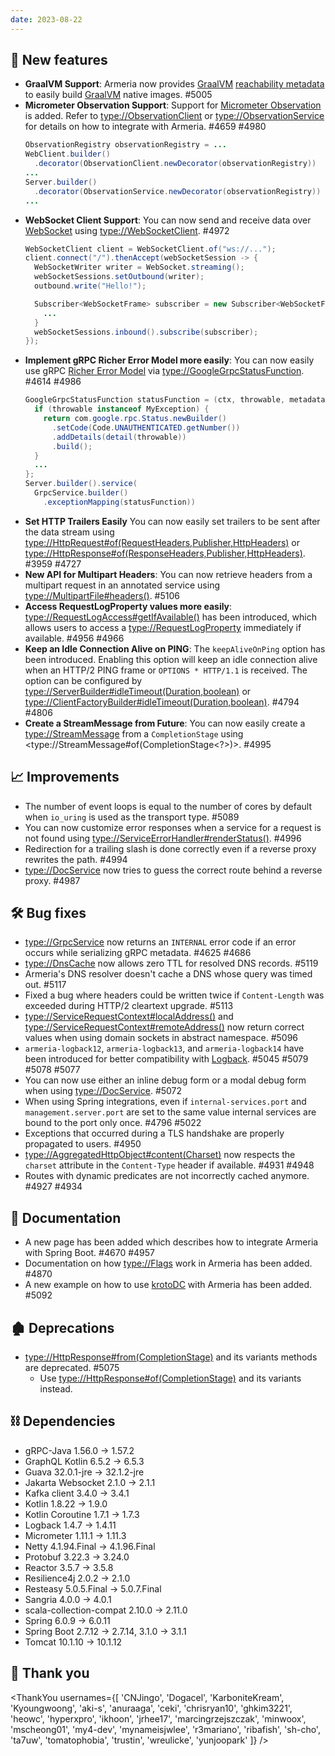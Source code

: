 ```yaml
---
date: 2023-08-22
---
```


## 🌟 New features

- **GraalVM Support**: Armeria now provides [GraalVM](https://www.graalvm.org/)
  [reachability metadata](https://www.graalvm.org/latest/reference-manual/native-image/metadata/) to easily build
  [GraalVM](https://www.graalvm.org/) native images. #5005
- **Micrometer Observation Support**: Support for [Micrometer Observation](https://micrometer.io/docs/observation) is added.
  Refer to <type://ObservationClient> or <type://ObservationService> for details on how to integrate with Armeria.  #4659 #4980
  ```java
  ObservationRegistry observationRegistry = ...
  WebClient.builder()
    .decorator(ObservationClient.newDecorator(observationRegistry))
  ...
  Server.builder()
    .decorator(ObservationService.newDecorator(observationRegistry))
  ...
  ```
- **WebSocket Client Support**: You can now send and receive data over [WebSocket](https://en.wikipedia.org/wiki/WebSocket)
  using <type://WebSocketClient>. #4972
  ```java
  WebSocketClient client = WebSocketClient.of("ws://...");
  client.connect("/").thenAccept(webSocketSession -> {
    WebSocketWriter writer = WebSocket.streaming();
    webSocketSessions.setOutbound(writer);
    outbound.write("Hello!");

    Subscriber<WebSocketFrame> subscriber = new Subscriber<WebSocketFrame>() {
      ...
    }
    webSocketSessions.inbound().subscribe(subscriber);
  });
  ```
- **Implement gRPC Richer Error Model more easily**: You can now easily use gRPC
  [Richer Error Model](https://grpc.io/docs/guides/error/#richer-error-model) via <type://GoogleGrpcStatusFunction>. #4614 #4986
  ```java
  GoogleGrpcStatusFunction statusFunction = (ctx, throwable, metadata) -> {
    if (throwable instanceof MyException) {
      return com.google.rpc.Status.newBuilder()
        .setCode(Code.UNAUTHENTICATED.getNumber())
        .addDetails(detail(throwable))
        .build();
    }
    ...
  };
  Server.builder().service(
    GrpcService.builder()
      .exceptionMapping(statusFunction))
  ```
- **Set HTTP Trailers Easily** You can now easily set trailers to be sent after the data stream using
  <type://HttpRequest#of(RequestHeaders,Publisher,HttpHeaders)> or
  <type://HttpResponse#of(ResponseHeaders,Publisher,HttpHeaders)>. #3959 #4727
- **New API for Multipart Headers**: You can now retrieve headers from a multipart request in an annotated service
  using <type://MultipartFile#headers()>. #5106
- **Access RequestLogProperty values more easily**: <type://RequestLogAccess#getIfAvailable()>
  has been introduced, which allows users to access a <type://RequestLogProperty> immediately if available. #4956 #4966
- **Keep an Idle Connection Alive on PING**: The `keepAliveOnPing` option has been introduced. Enabling this option will keep
  an idle connection alive when an HTTP/2 PING frame or `OPTIONS * HTTP/1.1` is received. The option can be configured
  by <type://ServerBuilder#idleTimeout(Duration,boolean)> or <type://ClientFactoryBuilder#idleTimeout(Duration,boolean)>. #4794 #4806
- **Create a StreamMessage from Future**: You can now easily create a <type://StreamMessage> from a `CompletionStage`
  using <type://StreamMessage#of(CompletionStage<?>)>. #4995

## 📈 Improvements

- The number of event loops is equal to the number of cores by default when `io_uring` is used as the transport type. #5089
- You can now customize error responses when a service for a request is not found
  using <type://ServiceErrorHandler#renderStatus()>. #4996
- Redirection for a trailing slash is done correctly even if a reverse proxy rewrites the path. #4994
- <type://DocService> now tries to guess the correct route behind a reverse proxy. #4987

## 🛠️ Bug fixes

- <type://GrpcService> now returns an `INTERNAL` error code if an error occurs while serializing gRPC metadata. #4625 #4686
- <type://DnsCache> now allows zero TTL for resolved DNS records. #5119
- Armeria's DNS resolver doesn't cache a DNS whose query was timed out. #5117
- Fixed a bug where headers could be written twice if `Content-Length` was exceeded during HTTP/2 cleartext upgrade. #5113
- <type://ServiceRequestContext#localAddress()> and <type://ServiceRequestContext#remoteAddress()> now return
  correct values when using domain sockets in abstract namespace. #5096
- `armeria-logback12`, `armeria-logback13`, and `armeria-logback14` have been introduced for better
  compatibility with [Logback](https://logback.qos.ch/). #5045 #5079 #5078 #5077
- You can now use either an inline debug form or a modal debug form when using <type://DocService>. #5072
- When using Spring integrations, even if `internal-services.port` and `management.server.port`
  are set to the same value internal services are bound to the port only once. #4796 #5022
- Exceptions that occurred during a TLS handshake are properly propagated to users. #4950
- <type://AggregatedHttpObject#content(Charset)> now respects the `charset` attribute in the
  `Content-Type` header if available. #4931  #4948
- Routes with dynamic predicates are not incorrectly cached anymore. #4927 #4934

## 📃 Documentation

- A new page has been added which describes how to integrate Armeria with Spring Boot. #4670 #4957
- Documentation on how <type://Flags> work in Armeria has been added. #4870
- A new example on how to use [krotoDC](https://github.com/mscheong01/krotoDC) with Armeria has been added. #5092

## 🏚️ Deprecations

- <type://HttpResponse#from(CompletionStage)> and its variants methods are deprecated. #5075
  - Use <type://HttpResponse#of(CompletionStage)> and its variants instead.

## ⛓ Dependencies

- gRPC-Java 1.56.0 → 1.57.2
- GraphQL Kotlin 6.5.2 → 6.5.3
- Guava 32.0.1-jre → 32.1.2-jre
- Jakarta Websocket 2.1.0 → 2.1.1
- Kafka client 3.4.0 → 3.4.1
- Kotlin 1.8.22 → 1.9.0
- Kotlin Coroutine 1.7.1 → 1.7.3
- Logback 1.4.7 → 1.4.11
- Micrometer 1.11.1 → 1.11.3
- Netty 4.1.94.Final → 4.1.96.Final
- Protobuf 3.22.3 → 3.24.0
- Reactor 3.5.7 → 3.5.8
- Resilience4j 2.0.2 → 2.1.0
- Resteasy 5.0.5.Final → 5.0.7.Final
- Sangria 4.0.0 → 4.0.1
- scala-collection-compat 2.10.0 → 2.11.0
- Spring 6.0.9 → 6.0.11
- Spring Boot 2.7.12 → 2.7.14, 3.1.0 → 3.1.1
- Tomcat 10.1.10 → 10.1.12

## 🙇 Thank you

<ThankYou usernames={[
  'CNJingo',
  'Dogacel',
  'KarboniteKream',
  'Kyoungwoong',
  'aki-s',
  'anuraaga',
  'ceki',
  'chrisryan10',
  'ghkim3221',
  'heowc',
  'hyperxpro',
  'ikhoon',
  'jrhee17',
  'marcingrzejszczak',
  'minwoox',
  'mscheong01',
  'my4-dev',
  'mynameisjwlee',
  'r3mariano',
  'ribafish',
  'sh-cho',
  'ta7uw',
  'tomatophobia',
  'trustin',
  'wreulicke',
  'yunjoopark'
]} />
